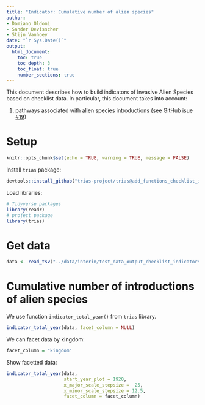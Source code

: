```yaml
---
title: "Indicator: Cumulative number of alien species"
author:
- Damiano Oldoni
- Sander Devisscher
- Stijn Vanhoey
date: "`r Sys.Date()`"
output:
  html_document:
    toc: true
    toc_depth: 3
    toc_float: true
    number_sections: true
---
```


This document describes how to build indicators of Invasive Alien Species based on checklist data. In particular, this document takes into account:

1. pathways associated with alien species introductions (see GitHub isue [#19](https://github.com/trias-project/pipeline/issues/19))

# Setup

```r
knitr::opts_chunk$set(echo = TRUE, warning = TRUE, message = FALSE)
```

Install `trias` package:

```r
devtools::install_github("trias-project/trias@add_functions_checklist_indicators")
```

Load libraries:

```r
# Tidyverse packages
library(readr)
# project package
library(trias)
```

# Get data

```r
data <- read_tsv("../data/interim/test_data_output_checklist_indicators.tsv")
```

# Cumulative number of introductions of alien species

We use function `indicator_total_year()` from `trias` library.

```r
indicator_total_year(data, facet_column = NULL)
```

We can facet data by kingdom:

```r
facet_column = "kingdom"
```

Show facetted data:

```r
indicator_total_year(data, 
                     start_year_plot = 1920, 
                     x_major_scale_stepsize =  25, 
                     x_minor_scale_stepsize = 12.5,
                     facet_column = facet_column)
```
